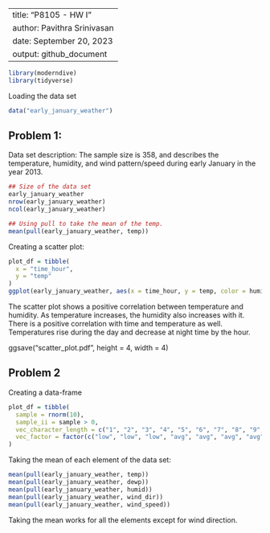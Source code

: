 --------------------
title: "P8105 - HW I"
author: Pavithra Srinivasan
date: September 20, 2023
output: github_document
--------------------

```r
library(moderndive)
library(tidyverse)
```
Loading the data set
```r
data("early_january_weather")

```
## Problem 1: 

Data set description: The sample size is 358, and describes the temperature, 
humidity, and wind pattern/speed during early January in the year 2013. 

```r
## Size of the data set
early_january_weather
nrow(early_january_weather)
ncol(early_january_weather)

## Using pull to take the mean of the temp. 
mean(pull(early_january_weather, temp))
```
Creating a scatter plot:

```r
plot_df = tibble(
  x = "time_hour",
  y = "temp"
)
ggplot(early_january_weather, aes(x = time_hour, y = temp, color = humid)) + geom_point()

```

The scatter plot shows a positive correlation between temperature and humidity.
As temperature increases, the humidity also increases with it. There is a
positive correlation with time and temperature as well. Temperatures rise during
the day and decrease at night time by the hour. 

ggsave("scatter_plot.pdf", height = 4, width = 4)

## Problem 2

Creating a data-frame

```r
plot_df = tibble(
  sample = rnorm(10),
  sample_ii = sample > 0,
  vec_character_length = c("1", "2", "3", "4", "5", "6", "7", "8", "9", "10"),
  vec_factor = factor(c("low", "low", "low", "avg", "avg", "avg", "avg", "high", "high", "high"))
)
```
Taking the mean of each element of the data set:

```r
mean(pull(early_january_weather, temp))
mean(pull(early_january_weather, dewp))
mean(pull(early_january_weather, humid))
mean(pull(early_january_weather, wind_dir))
mean(pull(early_january_weather, wind_speed))

```
Taking the mean works for all the elements except for wind direction. 







